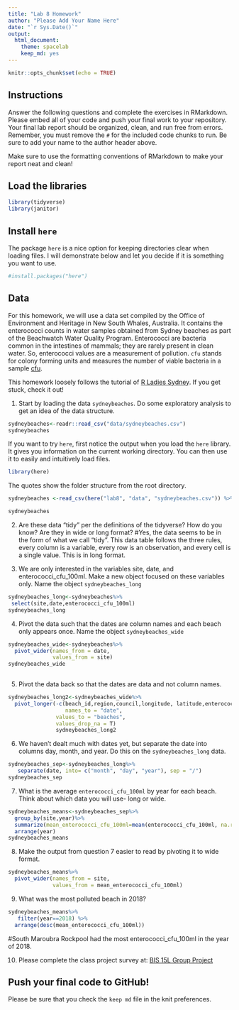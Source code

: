 ```yaml
---
title: "Lab 8 Homework"
author: "Please Add Your Name Here"
date: "`r Sys.Date()`"
output:
  html_document: 
    theme: spacelab
    keep_md: yes
---
```


```r
knitr::opts_chunk$set(echo = TRUE)
```

## Instructions
Answer the following questions and complete the exercises in RMarkdown. Please embed all of your code and push your final work to your repository. Your final lab report should be organized, clean, and run free from errors. Remember, you must remove the `#` for the included code chunks to run. Be sure to add your name to the author header above.  

Make sure to use the formatting conventions of RMarkdown to make your report neat and clean!  

## Load the libraries
```r
library(tidyverse)
library(janitor)
``` 

## Install `here`
The package `here` is a nice option for keeping directories clear when loading files. I will demonstrate below and let you decide if it is something you want to use.  
```r
#install.packages("here")
```

## Data
For this homework, we will use a data set compiled by the Office of Environment and Heritage in New South Whales, Australia. It contains the enterococci counts in water samples obtained from Sydney beaches as part of the Beachwatch Water Quality Program. Enterococci are bacteria common in the intestines of mammals; they are rarely present in clean water. So, enterococci values are a measurement of pollution. `cfu` stands for colony forming units and measures the number of viable bacteria in a sample [cfu](https://en.wikipedia.org/wiki/Colony-forming_unit).   

This homework loosely follows the tutorial of [R Ladies Sydney](https://rladiessydney.org/). If you get stuck, check it out!  

1. Start by loading the data `sydneybeaches`. Do some exploratory analysis to get an idea of the data structure.
```r
sydneybeaches<-readr::read_csv("data/sydneybeaches.csv")
sydneybeaches
```

If you want to try `here`, first notice the output when you load the `here` library. It gives you information on the current working directory. You can then use it to easily and intuitively load files.
```r
library(here)
```

The quotes show the folder structure from the root directory.
```r
sydneybeaches <-read_csv(here("lab8", "data", "sydneybeaches.csv")) %>% janitor::clean_names()
```
```r
sydneybeaches
```

2. Are these data "tidy" per the definitions of the tidyverse? How do you know? Are they in wide or long format?
#Yes, the data seems to be in the form of what we call "tidy". This data table follows the three rules, every column is a variable, every row is an observation, and every cell is a single value. This is in long format. 

3. We are only interested in the variables site, date, and enterococci_cfu_100ml. Make a new object focused on these variables only. Name the object `sydneybeaches_long`

```r
sydneybeaches_long<-sydneybeaches%>%
 select(site,date,enterococci_cfu_100ml)
sydneybeaches_long
```
4. Pivot the data such that the dates are column names and each beach only appears once. Name the object `sydneybeaches_wide`

```r
sydneybeaches_wide<-sydneybeaches%>%
  pivot_wider(names_from = date,
              values_from = site)
sydneybeaches_wide
              
```

5. Pivot the data back so that the dates are data and not column names.

```r
sydneybeaches_long2<-sydneybeaches_wide%>%
  pivot_longer(-c(beach_id,region,council,longitude, latitude,enterococci_cfu_100ml),
                  names_to = "date",
               values_to = "beaches",
               values_drop_na = T)
               sydneybeaches_long2
```

6. We haven't dealt much with dates yet, but separate the date into columns day, month, and year. Do this on the `sydneybeaches_long` data.

```r
sydneybeaches_sep<-sydneybeaches_long%>%
   separate(date, into= c("month", "day", "year"), sep = "/")
sydneybeaches_sep
```

7. What is the average `enterococci_cfu_100ml` by year for each beach. Think about which data you will use- long or wide.

```r
sydneybeaches_means<-sydneybeaches_sep%>%
  group_by(site,year)%>%
  summarize(mean_enterococci_cfu_100ml=mean(enterococci_cfu_100ml, na.rm=T))%>%
  arrange(year)
sydneybeaches_means
```

8. Make the output from question 7 easier to read by pivoting it to wide format.
```r
sydneybeaches_means%>%
  pivot_wider(names_from = site,
              values_from = mean_enterococci_cfu_100ml)
```

9. What was the most polluted beach in 2018?

```r
sydneybeaches_means%>%
   filter(year==2018) %>% 
  arrange(desc(mean_enterococci_cfu_100ml))
```
#South Maroubra Rockpool had the most enterococci_cfu_100ml in the year of 2018.

10. Please complete the class project survey at: [BIS 15L Group Project](https://forms.gle/H2j69Z3ZtbLH3efW6)

## Push your final code to GitHub!
Please be sure that you check the `keep md` file in the knit preferences.   